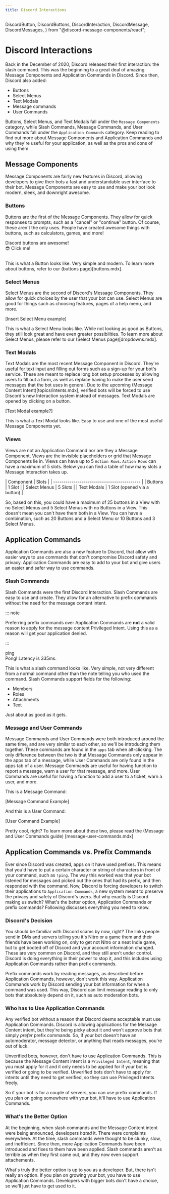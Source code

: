 ```yaml
---
title: Discord Interactions
---
```


  DiscordButton,
  DiscordButtons,
  DiscordInteraction,
  DiscordMessage,
  DiscordMessages,
} from "@discord-message-components/react";

# Discord Interactions

Back in the December of 2020, Discord released their first interaction: the slash command. This was
the beginning to a great deal of amazing Message Components and Application Commands in Discord.
Since then, Discord also added:

- Buttons
- Select Menus
- Text Modals
- Message commands
- User Commands

Buttons, Select Menus, and Text Modals fall under the `Message Components` category, while Slash
Commands, Message Commands, and User Commands fall under the `Application Commands` category. Keep
reading to find out more about Message Components and Application Commands and why they're useful for
your application, as well as the pros and cons of using them.

## Message Components

Message Components are fairly new features in Discord, allowing developers to give their bots a fast 
and understandable user interface to their bot. Message Components are easy to use and make your bot
look modern, sleek, and downright awesome.

### Buttons

Buttons are the first of the Message Components. They allow for quick responses to prompts, such as 
a "cancel" or "continue" button. Of course, these aren't the only uses. People have created awesome
things with buttons, such as calculators, games, and more!

<DiscordMessages>
  <DiscordMessage author="Guide Bot" avatar="red" bot>
    Discord buttons are awesome!
    <div slot="actions">
      <DiscordButtons>
        <DiscordButton type="primary">😎 Click me!</DiscordButton>
      </DiscordButtons>
    </div>
  </DiscordMessage>
</DiscordMessages>

<br/>

This is what a Button looks like. Very simple and modern. To learn more about buttons, refer to our
(buttons page)[buttons.mdx].

### Select Menus

Select Menus are the second of Discord's Message Components. They allow for quick choices by the
user that your bot can use. Select Menus are good for things such as choosing features, pages of a 
help menu, and more.

[Insert Select Menu example]

This is what a Select Menu looks like. While not looking as good as Buttons, they still look great
and have even greater possibilities. To learn more about Select Menus, please refer to our (Select
Menus page)[dropdowns.mdx].

### Text Modals

Text Modals are the most recent Message Component in Discord. They're useful for text input and
filling out forms such as a sign-up for your bot's service. These are meant to replace long bot setup
processes by allowing users to fill out a form, as well as replace having to make the user send 
messages that the bot uses in general. Due to the upcoming (Message Content Intent)[topics/intents.mdx],
verified bots will be forced to use Discord's new Interaction system instead of messages. Text Modals
are opened by clicking on a button.

[Text Modal example?]

This is what a Text Modal looks like. Easy to use and one of the most useful Message Components yet.

### Views

Views are not an Application Command nor are they a Message Component. Views are the invisible
placeholders or grid that Message Components lie in. Views can have up to 5 `Action Rows`. `Action
Rows` can have a maximum of 5 slots. Below you can find a table of how many slots a Message 
Interaction takes up.

| Component    | Slots                        |
| ------------------------------------------- |
| Buttons      | 1 Slot                       |
| Select Menus | 5 Slots                      |
| Text Modals  | 1 Slot (opened via a button) |

So, based on this, you could have a maximum of 25 buttons in a View with no Select Menus and 5 Select
Menus with no Buttons in a View. This doesn't mean you can't have them both in a View. You can have
a combination, such as 20 Buttons and a Select Menu or 10 Buttons and 3 Select Menus. 

## Application Commands

Application Commands are also a new feature to Discord, that allow with easier ways to use commands
that don't compromise Discord safety and privacy. Application Commands are easy to add to your bot
and give users an easier and safer way to use commands.

### Slash Commands

Slash Commands were the first Discord Interaction. Slash Commands are easy to use and create. They
allow for an alternative to prefix commands without the need for the message content intent.

::: note

Preferring prefix commands over Application Commands are **not** a valid reason to apply for the
message content Privileged Intent. Using this as a reason will get your application denied.

:::

<DiscordMessages>
  <DiscordMessage author="Guide Bot" avatar="red" bot>
    <div slot="interactions">
      <DiscordInteraction author="Guide Man" avatar="green" command>
        ping
      </DiscordInteraction>
    </div>
    Pong! Latency is 335ms.
  </DiscordMessage>
</DiscordMessages>

<br />

This is what a slash command looks like. Very simple, not very different from a normal command other
than the note telling you who used the command. Slash Commands support fields for the following:

- Members
- Roles
- Attachments
- Text

Just about as good as it gets.

### Message and User Commands

Message Commands and User Commands were both introduced around the same time, and are very similar to
each other, so we'll be introducing them together. These commands are found in the `apps` tab when
alt-clicking. The only difference between the two is that Message Commands only appear in the apps tab
of a message, while User Commands are only found in the apps tab of a user. Message Commands are
useful for having function to report a message, warn a user for that message, and more. User Commands
are useful for having a function to add a user to a ticket, warn a user, and more.

This is a Message Command:

[Message Command Example]

And this is a User Command:

[User Command Example]

Pretty cool, right? To learn more about these two, please read the (Message and User Commands guide)
[message-user-commands.mdx]

## Application Commands vs. Prefix Commands

Ever since Discord was created, apps on it have used prefixes. This means that you'd have to put a 
certain character or string of characters in front of your command, such as `!ping`. The way this 
worked was that your bot listened for messages and picked out the ones that had its prefix, and then
responded with the command. Now, Discord is forcing developers to switch their applications to
`Application Commands`, a new system meant to preserve the privacy and safety of Discord's users. But 
why exactly is Discord making us switch? What's the better option, Application Commands or prefix
commands? Following discusses everything you need to know.

### Discord's Decision

You should be familiar with Discord scams by now, right? The links people send in DMs and servers 
telling you it's Nitro or a game them and their friends have been working on, only to get not Nitro
or a neat Indie game, but to get booted off of Discord and your account information changed. These
are very common on Discord, and they still aren't under control. Discord is doing everything in their
power to stop it, and this includes using Application Commands rather than prefix commands.

Prefix commands work by reading messages, as described before. Application Commands, however, don't
work this way. Application Commands work by Discord sending your bot information for when a command
was used. This way, Discord can limit message reading to only bots that absolutely depend on it, such
as auto moderation bots. 

### Who has to Use Application Commands

Any verified bot without a reason that Discord deems acceptable must use Application Commands. Discord
is allowing applications for the Message Content intent, but they're being picky about it and won't
approve bots that simply *prefer* prefix commands. So, if your bot doesn't have an automoderator,
message detector, or anything that reads messages, you're out of luck.

Unverified bots, however, don't have to use Application Commands. This is because the Message Content
intent is a `Privileged Intent`, meaning that you must apply for it and it only needs to be applied
for if your bot is verified or going to be verified. Unverified bots don't have to apply for intents
until they need to get verified, so they can use Privileged Intents freely.

So if your bot is for a couple of servers, you can use prefix commands. If you plan on going somewhere
with your bot, it'll have to use Application Commands.

### What's the Better Option

At the beginning, when slash commands and the Message Content intent were being announced, developers
*hated* it. There were complaints everywhere. At the time, slash commands were thought to be clunky,
slow, and inefficient. Since then, more Application Commands have been introduced and fixes to
them have been applied. Slash commands aren't as terrible as when they first came out, and they
now even support attachements. 

What's truly the better option is up to you as a developer. But, there isn't really an option. If
you plan on growing your bot, you have to use Application Commands. Developers with bigger bots don't
have a choice, so we'll just have to get used to it.

